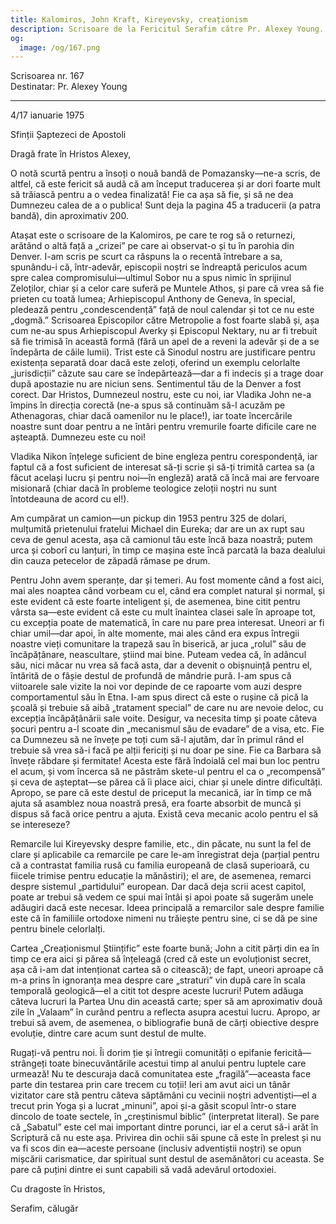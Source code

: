 ```yaml
---
title: Kalomiros, John Kraft, Kireyevsky, creaționism
description: Scrisoare de la Fericitul Serafim către Pr. Alexey Young.
og:
  image: /og/167.png
---
```


<div style={{textAlign:'right', fontFamily:'monospace'}}>Scrisoarea nr. 167</div>
<div style={{textAlign:'left', fontFamily:'monospace'}}>Destinatar: Pr. Alexey Young</div>

---

4/17 ianuarie 1975

Sfinții Șaptezeci de Apostoli

Dragă frate în Hristos Alexey,

O notă scurtă pentru a însoți o nouă bandă de Pomazansky—ne-a scris, de altfel, că este fericit să audă că am început traducerea și ar dori foarte mult să trăiască pentru a o vedea finalizată! Fie ca așa să fie, și să ne dea Dumnezeu calea de a o publica! Sunt deja la pagina 45 a traducerii (a patra bandă), din aproximativ 200.

Atașat este o scrisoare de la Kalomiros, pe care te rog să o returnezi, arătând o altă față a „crizei” pe care ai observat-o și tu în parohia din Denver. I-am scris pe scurt ca răspuns la o recentă întrebare a sa, spunându-i că, într-adevăr, episcopii noștri se îndreaptă periculos acum spre calea compromisului—ultimul Sobor nu a spus nimic în sprijinul Zeloților, chiar și a celor care suferă pe Muntele Athos, și pare că vrea să fie prieten cu toată lumea; Arhiepiscopul Anthony de Geneva, în special, pledează pentru „condescendență” față de noul calendar și tot ce nu este „dogmă.” Scrisoarea Episcopilor către Metropolie a fost foarte slabă și, așa cum ne-au spus Arhiepiscopul Averky și Episcopul Nektary, nu ar fi trebuit să fie trimisă în această formă (fără un apel de a reveni la adevăr și de a se îndepărta de căile lumii). Trist este că Sinodul nostru are justificare pentru existența separată doar dacă este zeloți, oferind un exemplu celorlalte „jurisdicții” căzute sau care se îndepărtează—dar a fi indecis și a trage doar după apostazie nu are niciun sens. Sentimentul tău de la Denver a fost corect. Dar Hristos, Dumnezeul nostru, este cu noi, iar Vladika John ne-a împins în direcția corectă (ne-a spus să continuăm să-l acuzăm pe Athenagoras, chiar dacă oamenilor nu le place!), iar toate încercările noastre sunt doar pentru a ne întări pentru vremurile foarte dificile care ne așteaptă. Dumnezeu este cu noi!

Vladika Nikon înțelege suficient de bine engleza pentru corespondență, iar faptul că a fost suficient de interesat să-ți scrie și să-ți trimită cartea sa (a făcut același lucru și pentru noi—în engleză) arată că încă mai are fervoare misionară (chiar dacă în probleme teologice zeloții noștri nu sunt întotdeauna de acord cu el!).

Am cumpărat un camion—un pickup din 1953 pentru 325 de dolari, mulțumită prietenului fratelui Michael din Eureka; dar are un ax rupt sau ceva de genul acesta, așa că camionul tău este încă baza noastră; putem urca și coborî cu lanțuri, în timp ce mașina este încă parcată la baza dealului din cauza petecelor de zăpadă rămase pe drum.

Pentru John avem speranțe, dar și temeri. Au fost momente când a fost aici, mai ales noaptea când vorbeam cu el, când era complet natural și normal, și este evident că este foarte inteligent și, de asemenea, bine citit pentru vârsta sa—este evident că este cu mult înaintea clasei sale în aproape tot, cu excepția poate de matematică, în care nu pare prea interesat. Uneori ar fi chiar umil—dar apoi, în alte momente, mai ales când era expus întregii noastre vieți comunitare la trapeză sau în biserică, ar juca „rolul” său de încăpățânare, neascultare, știind mai bine. Puteam vedea că, în adâncul său, nici măcar nu vrea să facă asta, dar a devenit o obișnuință pentru el, întărită de o fâșie destul de profundă de mândrie pură. I-am spus că viitoarele sale vizite la noi vor depinde de ce rapoarte vom auzi despre comportamentul său în Etna. I-am spus direct că este o rușine că pică la școală și trebuie să aibă „tratament special” de care nu are nevoie deloc, cu excepția încăpățânării sale voite. Desigur, va necesita timp și poate câteva șocuri pentru a-l scoate din „mecanismul său de evadare” de a visa, etc. Fie ca Dumnezeu să ne învețe pe toți cum să-l ajutăm, dar în primul rând el trebuie să vrea să-i facă pe alții fericiți și nu doar pe sine. Fie ca Barbara să învețe răbdare și fermitate! Acesta este fără îndoială cel mai bun loc pentru el acum, și vom încerca să ne păstrăm skete-ul pentru el ca o „recompensă” și ceva de așteptat—se părea că îi place aici, chiar și unele dintre dificultăți. Apropo, se pare că este destul de priceput la mecanică, iar în timp ce mă ajuta să asamblez noua noastră presă, era foarte absorbit de muncă și dispus să facă orice pentru a ajuta. Există ceva mecanic acolo pentru el să se intereseze?

Remarcile lui Kireyevsky despre familie, etc., din păcate, nu sunt la fel de clare și aplicabile ca remarcile pe care le-am înregistrat deja (parțial pentru că a contrastat familia rusă cu familia europeană de clasă superioară, cu fiicele trimise pentru educație la mănăstiri); el are, de asemenea, remarci despre sistemul „partidului” european. Dar dacă deja scrii acest capitol, poate ar trebui să vedem ce spui mai întâi și apoi poate să sugerăm unele adăugiri dacă este necesar. Ideea principală a remarcilor sale despre familie este că în familiile ortodoxe nimeni nu trăiește pentru sine, ci se dă pe sine pentru binele celorlalți.

Cartea „Creaționismul Științific” este foarte bună; John a citit părți din ea în timp ce era aici și părea să înțeleagă (cred că este un evoluționist secret, așa că i-am dat intenționat cartea să o citească); de fapt, uneori aproape că m-a prins în ignoranța mea despre care „straturi” vin după care în scala temporală geologică—el a citit tot despre aceste lucruri! Putem adăuga câteva lucruri la Partea Unu din această carte; sper să am aproximativ două zile în „Valaam” în curând pentru a reflecta asupra acestui lucru. Apropo, ar trebui să avem, de asemenea, o bibliografie bună de cărți obiective despre evoluție, dintre care acum sunt destul de multe.

Rugați-vă pentru noi. Îi dorim ție și întregii comunități o epifanie fericită—strângeți toate binecuvântările acestui timp al anului pentru luptele care urmează! Nu te descuraja dacă comunitatea este „fragilă”—aceasta face parte din testarea prin care trecem cu toții! Ieri am avut aici un tânăr vizitator care stă pentru câteva săptămâni cu vecinii noștri adventiști—el a trecut prin Yoga și a lucrat „minuni”, apoi și-a găsit scopul într-o stare dincolo de toate sectele, în „creștinismul biblic” (interpretat literal). Se pare că „Sabatul” este cel mai important dintre porunci, iar el a cerut să-i arăt în Scriptură că nu este așa. Privirea din ochii săi spune că este în prelest și nu va fi scos din ea—aceste persoane (inclusiv adventiștii noștri) se opun mișcării carismatice, dar spiritual sunt destul de asemănători cu aceasta. Se pare că puțini dintre ei sunt capabili să vadă adevărul ortodoxiei.

Cu dragoste în Hristos,

Serafim, călugăr